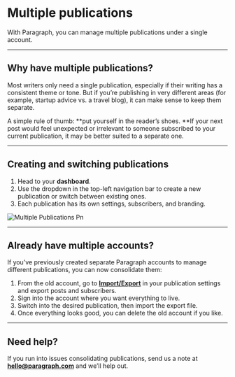 # Multiple publications

With Paragraph, you can manage multiple publications under a single account.

---

## Why have multiple publications?

Most writers only need a single publication, especially if their writing has a consistent theme or tone. But if you’re publishing in very different areas (for example, startup advice vs. a travel blog), it can make sense to keep them separate.

A simple rule of thumb: **put yourself in the reader’s shoes. **If your next post would feel unexpected or irrelevant to someone subscribed to your current publication, it may be better suited to a separate one.

---

## Creating and switching publications

1. Head to your **dashboard**.
2. Use the dropdown in the top-left navigation bar to create a new publication or switch between existing ones.
3. Each publication has its own settings, subscribers, and branding.

![Multiple Publications Pn](/images/multiple-publications.png)

---

## Already have multiple accounts?

If you’ve previously created separate Paragraph accounts to manage different publications, you can now consolidate them:

1. From the old account, go to [**Import/Export**](https://paragraph.com/settings/publication/import-export) in your publication settings and export posts and subscribers.
2. Sign into the account where you want everything to live.
3. Switch into the desired publication, then import the export file.
4. Once everything looks good, you can delete the old account if you like.

---

## Need help?

If you run into issues consolidating publications, send us a note at [**hello@paragraph.com**](mailto:hello@paragraph.com) and we’ll help out.